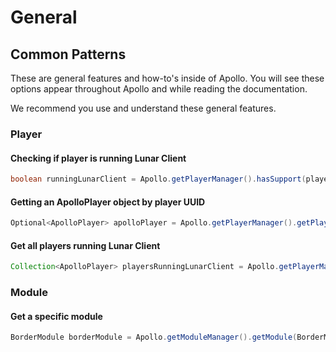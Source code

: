 # General

## Common Patterns

These are general features and how-to's inside of Apollo. 
You will see these options appear throughout Apollo and while reading the documentation.

We recommend you use and understand these general features.

### Player

#### Checking if player is running Lunar Client

```java
boolean runningLunarClient = Apollo.getPlayerManager().hasSupport(player.getUniqueId());
```

#### Getting an ApolloPlayer object by player UUID

```java
Optional<ApolloPlayer> apolloPlayer = Apollo.getPlayerManager().getPlayer(player.getUniqueId());
```

#### Get all players running Lunar Client

```java
Collection<ApolloPlayer> playersRunningLunarClient = Apollo.getPlayerManager().getPlayers();
```

### Module

#### Get a specific module

```java
BorderModule borderModule = Apollo.getModuleManager().getModule(BorderModule.class);
```
